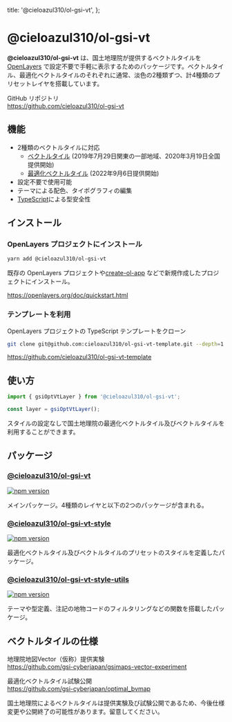 
  title: '@cieloazul310/ol-gsi-vt',
};

# @cieloazul310/ol-gsi-vt

**@cieloazul310/ol-gsi-vt** は、国土地理院が提供するベクトルタイルを [OpenLayers] で設定不要で手軽に表示するためのパッケージです。ベクトルタイル、最適化ベクトルタイルのそれぞれに通常、淡色の2種類ずつ、計4種類のプリセットレイヤを搭載しています。

GitHub リポジトリ  
<https://github.com/cieloazul310/ol-gsi-vt>

## 機能

- 2種類のベクトルタイルに対応
  - [ベクトルタイル] (2019年7月29日関東の一部地域、2020年3月19日全国提供開始)
  - [最適化ベクトルタイル] (2022年9月6日提供開始)
- 設定不要で使用可能
- テーマによる配色、タイポグラフィの編集
- [TypeScript]による型安全性

## インストール

### OpenLayers プロジェクトにインストール

```sh
yarn add @cieloazul310/ol-gsi-vt
```

既存の OpenLayers プロジェクトや[create-ol-app](https://github.com/openlayers/create-ol-app) などで新規作成したプロジェクトにインストール。

<https://openlayers.org/doc/quickstart.html>

### テンプレートを利用

OpenLayers プロジェクトの TypeScript テンプレートをクローン

```sh
git clone git@github.com:cieloazul310/ol-gsi-vt-template.git --depth=1
```

<https://github.com/cieloazul310/ol-gsi-vt-template>

## 使い方

```ts
import { gsiOptVtLayer } from '@cieloazul310/ol-gsi-vt';

const layer = gsiOptVtLayer();
```

スタイルの設定なしで国土地理院の最適化ベクトルタイル及びベクトルタイルを利用することができます。

## パッケージ

### [@cieloazul310/ol-gsi-vt]

[![npm version](https://badge.fury.io/js/@cieloazul310%2Fol-gsi-vt.svg)](https://badge.fury.io/js/@cieloazul310%2Fol-gsi-vt)

メインパッケージ。4種類のレイヤと以下の2つのパッケージが含まれる。

### [@cieloazul310/ol-gsi-vt-style]

[![npm version](https://badge.fury.io/js/@cieloazul310%2Fol-gsi-vt-style.svg)](https://badge.fury.io/js/@cieloazul310%2Fol-gsi-vt-style)

最適化ベクトルタイル及びベクトルタイルのプリセットのスタイルを定義したパッケージ。

### [@cieloazul310/ol-gsi-vt-style-utils]

[![npm version](https://badge.fury.io/js/@cieloazul310%2Fol-gsi-vt-style-utils.svg)](https://badge.fury.io/js/@cieloazul310%2Fol-gsi-vt-style-utils)

テーマや型定義、注記の地物コードのフィルタリングなどの関数を搭載したパッケージ。

## ベクトルタイルの仕様

地理院地図Vector（仮称）提供実験  
<https://github.com/gsi-cyberjapan/gsimaps-vector-experiment>

最適化ベクトルタイル試験公開  
<https://github.com/gsi-cyberjapan/optimal_bvmap>

国土地理院によるベクトルタイルは提供実験及び試験公開であるため、今後仕様変更や公開終了の可能性があります。留意してください。

[ベクトルタイル]: https://github.com/gsi-cyberjapan/gsimaps-vector-experiment "地理院地図Vector（仮称）提供実験"
[最適化ベクトルタイル]: https://github.com/gsi-cyberjapan/optimal_bvmap "最適化ベクトルタイル試験公開"
[TypeScript]: https://www.typescriptlang.org/ "TypeScript"

[OpenLayers]: https://openlayers.org/ "OpenLayers"

[@cieloazul310/ol-gsi-vt]: https://github.com/cieloazul310/ol-gsi-vt/tree/main/packages/ol-gsi-vt
[@cieloazul310/ol-gsi-vt-style]: https://github.com/cieloazul310/ol-gsi-vt/tree/main/packages/ol-gsi-vt-style
[@cieloazul310/ol-gsi-vt-style-utils]: https://github.com/cieloazul310/ol-gsi-vt/tree/main/packages/ol-gsi-vt-style-utils

[@cieloazul310/ol-gsi-vt API]: ./docs/ol-gsi-vt-api.md
[@cieloazul310/ol-gsi-vt-style API]: ./docs/ol-gsi-vt-style-api.md
[@cieloazul310/ol-gsi-vt-style-utils API]: ./docs/ol-gsi-vt-style-utils-api.md
[レシピ]: ./docs/tips.md

